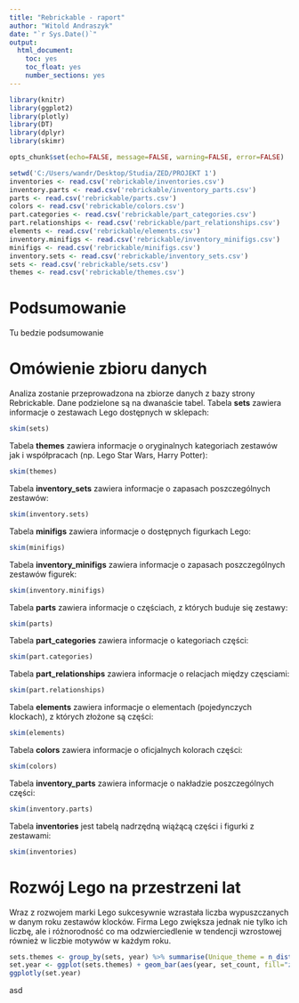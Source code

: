```yaml
---
title: "Rebrickable - raport"
author: "Witold Andraszyk"
date: "`r Sys.Date()`"
output: 
  html_document: 
    toc: yes
    toc_float: yes
    number_sections: yes
---
```


```r
library(knitr)
library(ggplot2)
library(plotly)
library(DT)
library(dplyr)
library(skimr)

opts_chunk$set(echo=FALSE, message=FALSE, warning=FALSE, error=FALSE)
```

```r
setwd('C:/Users/wandr/Desktop/Studia/ZED/PROJEKT 1')
inventories <- read.csv('rebrickable/inventories.csv')
inventory.parts <- read.csv('rebrickable/inventory_parts.csv')
parts <- read.csv('rebrickable/parts.csv')
colors <- read.csv('rebrickable/colors.csv')
part.categories <- read.csv('rebrickable/part_categories.csv')
part.relationships <- read.csv('rebrickable/part_relationships.csv')
elements <- read.csv('rebrickable/elements.csv')
inventory.minifigs <- read.csv('rebrickable/inventory_minifigs.csv')
minifigs <- read.csv('rebrickable/minifigs.csv')
inventory.sets <- read.csv('rebrickable/inventory_sets.csv')
sets <- read.csv('rebrickable/sets.csv')
themes <- read.csv('rebrickable/themes.csv')
```

# Podsumowanie
Tu bedzie podsumowanie

# Omówienie zbioru danych
Analiza zostanie przeprowadzona na zbiorze danych z bazy strony Rebrickable. Dane podzielone są na dwanaście tabel. Tabela **sets** zawiera
informacje o zestawach Lego dostępnych w sklepach:
```r
skim(sets)
```

Tabela **themes** zawiera informacje o oryginalnych kategoriach zestawów jak i współpracach (np. Lego Star Wars, Harry Potter):
```r
skim(themes)
```
Tabela **inventory_sets** zawiera informacje o zapasach poszczególnych zestawów:
```r
skim(inventory.sets)
```
Tabela **minifigs** zawiera informacje o dostępnych figurkach Lego:
```r
skim(minifigs)
```
Tabela **inventory_minifigs** zawiera informacje o zapasach poszczególnych zestawów figurek:
```r
skim(inventory.minifigs)
```
Tabela **parts** zawiera informacje o częściach, z których buduje się zestawy:
```r
skim(parts)
```
Tabela **part_categories** zawiera informacje o kategoriach części:
```r
skim(part.categories)
```
Tabela **part_relationships** zawiera informacje o relacjach między częsciami:
```r
skim(part.relationships)
```
Tabela **elements** zawiera informacje o elementach (pojedynczych klockach), z których złożone są części:
```r
skim(elements)
```
Tabela **colors** zawiera informacje o oficjalnych kolorach części:
```r
skim(colors)
```
Tabela **inventory_parts** zawiera informacje o nakładzie poszczególnych części:
```r
skim(inventory.parts)
```
Tabela **inventories** jest tabelą nadrzędną wiążącą części i figurki z zestawami:
```r
skim(inventories)
```

# Rozwój Lego na przestrzeni lat
Wraz z rozwojem marki Lego sukcesywnie wzrastała liczba wypuszczanych w danym roku zestawów klocków. Firma Lego zwiększa jednak nie tylko ich liczbę, ale
i różnorodność co ma odzwierciedlenie w tendencji wzrostowej również w liczbie motywów w każdym roku.
```r
sets.themes <- group_by(sets, year) %>% summarise(Unique_theme = n_distinct(theme_id), set_count = n())
set.year <- ggplot(sets.themes) + geom_bar(aes(year, set_count, fill="zestawy"), stat="identity") + geom_bar(aes(year, Unique_theme, fill="motywy"), stat = "identity") + xlab("rok") + ylab("liczba zestawów/motywów") + theme_light()
ggplotly(set.year)
```
asd
```r

```

